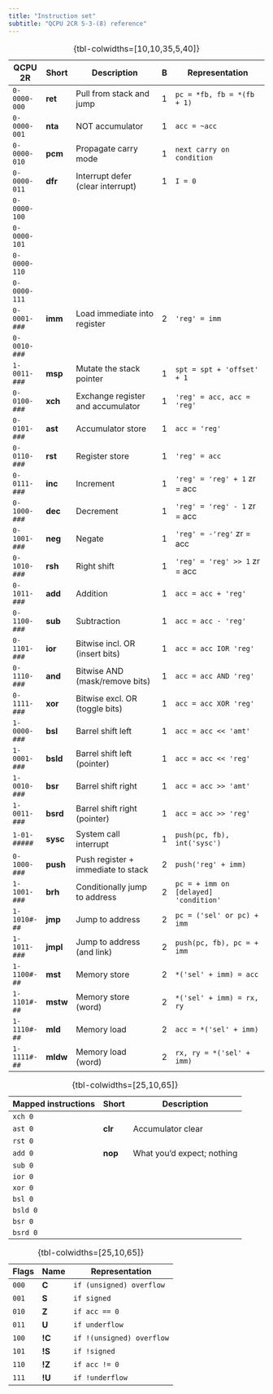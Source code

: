 ```yaml
---
title: "Instruction set"
subtitle: "QCPU 2CR 5-3-(8) reference"
---
```


::: {.column-screen-inset-left}
| QCPU 2R      | Short    | Description                        | B | Representation                        |
|--------------+----------+------------------------------------+---+---------------------------------------|
| `0-0000-000` | **ret**  | Pull from stack and jump           | 1 | `pc = *fb, fb = *(fb + 1)`            |
| `0-0000-001` | **nta**  | NOT accumulator                    | 1 | `acc = ~acc`                          |
| `0-0000-010` | **pcm**  | Propagate carry mode               | 1 | `next carry on condition`             |
| `0-0000-011` | **dfr**  | Interrupt defer (clear interrupt)  | 1 | `I = 0`                               |
| `0-0000-100` |          |                                    |   |                                       |
| `0-0000-101` |          |                                    |   |                                       |
| `0-0000-110` |          |                                    |   |                                       |
| `0-0000-111` |          |                                    |   |                                       |
| `0-0001-###` | **imm**  | Load immediate into register       | 2 | `'reg' = imm`                         |
| `0-0010-###` |          |                                    |   |                                       |
| `1-0011-###` | **msp**  | Mutate the stack pointer           | 1 | `spt = spt + 'offset' + 1`            |
| `0-0100-###` | **xch**  | Exchange register and accumulator  | 1 | `'reg' = acc, acc = 'reg'`            |
| `0-0101-###` | **ast**  | Accumulator store                  | 1 | `acc = 'reg'`                         |
| `0-0110-###` | **rst**  | Register store                     | 1 | `'reg' = acc`                         |
| `0-0111-###` | **inc**  | Increment                          | 1 | `'reg' = 'reg' + 1` zr = acc          |
| `0-1000-###` | **dec**  | Decrement                          | 1 | `'reg' = 'reg' - 1` zr = acc          |
| `0-1001-###` | **neg**  | Negate                             | 1 | `'reg' = -'reg'` zr = acc             |
| `0-1010-###` | **rsh**  | Right shift                        | 1 | `'reg' = 'reg' >> 1` zr = acc         |
| `0-1011-###` | **add**  | Addition                           | 1 | `acc = acc + 'reg'`                   |
| `0-1100-###` | **sub**  | Subtraction                        | 1 | `acc = acc - 'reg'`                   |
| `0-1101-###` | **ior**  | Bitwise incl. OR (insert bits)     | 1 | `acc = acc IOR 'reg'`                 |
| `0-1110-###` | **and**  | Bitwise AND (mask/remove bits)     | 1 | `acc = acc AND 'reg'`                 |
| `0-1111-###` | **xor**  | Bitwise excl. OR (toggle bits)     | 1 | `acc = acc XOR 'reg'`                 |
| `1-0000-###` | **bsl**  | Barrel shift left                  | 1 | `acc = acc << 'amt'`                  |
| `1-0001-###` | **bsld** | Barrel shift left (pointer)        | 1 | `acc = acc << 'reg'`                  |
| `1-0010-###` | **bsr**  | Barrel shift right                 | 1 | `acc = acc >> 'amt'`                  |
| `1-0011-###` | **bsrd** | Barrel shift right (pointer)       | 1 | `acc = acc >> 'reg'`                  |
| `1-01-#####` | **sysc** | System call interrupt              | 1 | `push(pc, fb), int('sysc')`           |
| `0-1000-###` | **push** | Push register + immediate to stack | 2 | `push('reg' + imm)`                   |
| `1-1001-###` | **brh**  | Conditionally jump to address      | 2 | `pc = + imm on [delayed] 'condition'` |
| `1-1010#-##` | **jmp**  | Jump to address                    | 2 | `pc = ('sel' or pc) + imm`            |
| `1-1011-###` | **jmpl** | Jump to address (and link)         | 2 | `push(pc, fb), pc = + imm`            |
| `1-1100#-##` | **mst**  | Memory store                       | 2 | `*('sel' + imm) = acc`                |
| `1-1101#-##` | **mstw** | Memory store (word)                | 2 | `*('sel' + imm) = rx, ry`             |
| `1-1110#-##` | **mld**  | Memory load                        | 2 | `acc = *('sel' + imm)`                |
| `1-1111#-##` | **mldw** | Memory load (word)                 | 2 | `rx, ry = *('sel' + imm)`             |
: {tbl-colwidths=[10,10,35,5,40]}
:::

| Mapped instructions | Short   | Description                |
|---------------------+---------+----------------------------|
| `xch 0`             |         |                            |
| `ast 0`             | **clr** | Accumulator clear          |
| `rst 0`             |         |                            |
| `add 0`             | **nop** | What you'd expect; nothing |
| `sub 0`             |         |                            |
| `ior 0`             |         |                            |
| `xor 0`             |         |                            |
| `bsl 0`             |         |                            |
| `bsld 0`            |         |                            |
| `bsr 0`             |         |                            |
| `bsrd 0`            |         |                            |
: {tbl-colwidths=[25,10,65]}

| Flags | Name   | Representation            |
|-------+--------+---------------------------|
| `000` | **C**  | `if (unsigned) overflow`  |
| `001` | **S**  | `if signed`               |
| `010` | **Z**  | `if acc == 0`             |
| `011` | **U**  | `if underflow`            |
| `100` | **!C** | `if !(unsigned) overflow` |
| `101` | **!S** | `if !signed`              |
| `110` | **!Z** | `if acc != 0`             |
| `111` | **!U** | `if !underflow`           |
: {tbl-colwidths=[25,10,65]}

